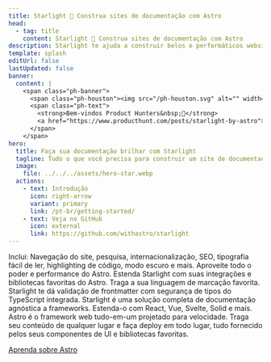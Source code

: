 ```yaml
---
title: Starlight 🌟 Construa sites de documentação com Astro
head:
  - tag: title
    content: Starlight 🌟 Construa sites de documentação com Astro
description: Starlight te ajuda a construir belos e performáticos websites de documentação com Astro.
template: splash
editUrl: false
lastUpdated: false
banner:
  content: |
    <span class="ph-banner">
      <span class="ph-houston"><img src="/ph-houston.svg" alt="" width="72" height="72"/></span>
      <span class="ph-text">
        <strong>Bem-vindos Product Hunters&nbsp;👋</strong>
        <a href="https://www.producthunt.com/posts/starlight-by-astro">Estamos ao vivo agora!</a>
      </span>
    </span>
hero:
  title: Faça sua documentação brilhar com Starlight
  tagline: Tudo o que você precisa para construir um site de documentação brilhante. Rápido, acessível e fácil de usar.
  image:
    file: ../../../assets/hero-star.webp
  actions:
    - text: Introdução
      icon: right-arrow
      variant: primary
      link: /pt-br/getting-started/
    - text: Veja no GitHub
      icon: external
      link: https://github.com/withastro/starlight
---
```



<CardGrid stagger>
	<Card title="Documentação de iluminar os olhos" icon="open-book">
		Inclui: Navegação do site, pesquisa, internacionalização, SEO, tipografia
		fácil de ler, highlighting de código, modo escuro e mais.
	</Card>
	<Card title="Possibilidado por Astro" icon="rocket">
		Aproveite todo o poder e performance do Astro. Estenda Starlight com suas
		integrações e bibliotecas favoritas do Astro.
	</Card>
	<Card title="Markdown, Markdoc e MDX" icon="document">
		Traga a sua linguagem de marcação favorita. Starlight te dá validação de
		frontmatter com segurança de tipos do TypeScript integrada.
	</Card>
	<Card title="Traga seus componentes de UI" icon="puzzle">
		Starlight é uma solução completa de documentação agnóstica a frameworks.
		Estenda-o com React, Vue, Svelte, Solid e mais.
	</Card>
</CardGrid>

<AboutAstro title="Trazido até você por">
Astro é o framework web tudo-em-um projetado para velocidade.
Traga seu conteúdo de qualquer lugar e faça deploy em todo lugar, tudo fornecido pelos seus componentes de UI e bibliotecas favoritas.

[Aprenda sobre Astro](https://astro.build/)

</AboutAstro>
